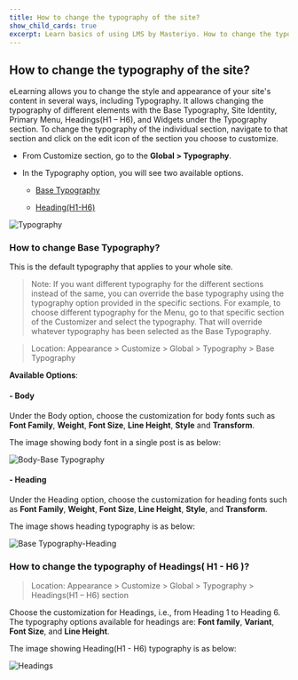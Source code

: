 ---
title: How to change the typography of the site?
show_child_cards: true
excerpt: Learn basics of using LMS by Masteriyo. How to change the typography of the site.
---

## How to change the typography of the site?

eLearning allows you to change the style and appearance of your site's content in several ways, including Typography. It allows changing the typography of different elements with the Base Typography, Site Identity, Primary Menu, Headings(H1 – H6), and Widgets under the Typography section. To change the typography of the individual section, navigate to that section and click on the edit icon of the section you choose to customize.

- From Customize section, go to the **Global > Typography**.

- In the Typography option, you will see two available options.

  - [Base Typography](https://github.com/Masteriyo/masteriyo-docs/blob/elearning/700-elearning/400-customizer%5Bglobal%5D/400-typography.mdx#how-to-change-base-typography)
  
  - [Heading(H1-H6)](https://github.com/Masteriyo/masteriyo-docs/blob/elearning/700-elearning/400-customizer%5Bglobal%5D/400-typography.mdx#how-to-change-the-typography-of-headings-h1---h6-)

![Typography](https://user-images.githubusercontent.com/109593521/183638212-bbdda3b9-166f-4660-a497-60e5e17e4eb5.png)


### How to change Base Typography?

This is the default typography that applies to your whole site.

> Note: If you want different typography for the different sections instead of the same, you can override the base typography using the typography option provided in the specific sections. For example, to choose different typography for the Menu, go to that specific section of the Customizer and select the typography. That will override whatever typography has been selected as the Base Typography.

> Location: Appearance > Customize > Global > Typography > Base Typography

**Available Options**:

#### - Body

Under the Body option, choose the customization for body fonts such as **Font Family**, **Weight**, **Font Size**, **Line Height**, **Style** and **Transform**.

The image showing body font in a single post is as below:

![Body-Base Typography](https://user-images.githubusercontent.com/109593521/183399289-e210cdca-29c5-4399-978e-e593a07d516e.png)

#### - Heading

Under the Heading option, choose the customization for heading fonts such as **Font Family**, **Weight**, **Font Size**, **Line Height**, **Style**, and **Transform**.

The image shows heading typography is as below:

![Base Typography-Heading](https://user-images.githubusercontent.com/109593521/183400461-7d427ee4-dba0-4eba-b425-90bb60beb5a1.png)


### How to change the typography of Headings( H1 - H6 )?

> Location: Appearance > Customize > Global > Typography > Headings(H1 – H6) section

Choose the customization for Headings, i.e., from Heading 1 to Heading 6. The typography options available for headings are: **Font family**, **Variant**, **Font Size**, and **Line Height**.

The image showing Heading(H1 - H6) typography is as below:

![Headings](https://user-images.githubusercontent.com/109593521/183399674-c660adfc-3fed-4486-b02f-4aafa83f9be2.png)

